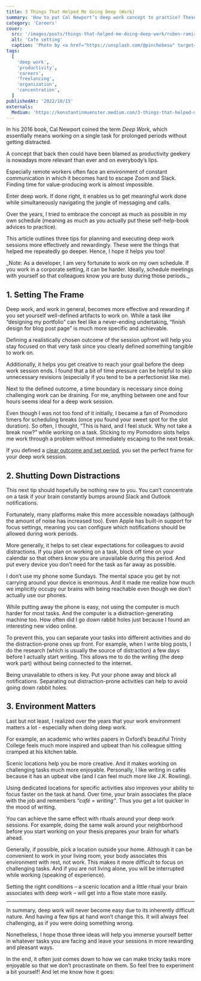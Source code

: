 ```yaml
---
title: 3 Things That Helped Me Going Deep (Work)
summary: 'How to put Cal Newport’s deep work concept to practice? These 3 tips helped me over the last years.'
category: 'Careers'
cover:
  src: '/images/posts/things-that-helped-me-doing-deep-work/ruben-ramirez-xhKG01FN2uk-unsplash.jpg'
  alt: 'Cafe setting'
  caption: 'Photo by <a href="https://unsplash.com/@pinchebesu" target="_blank" rel="noopener noreferrer">Ruben Ramirez</a> on Unsplash'
tags:
  [
    'deep work',
    'productivity',
    'careers',
    'freelancing',
    'organization',
    'concentration',
  ]
publishedAt: '2022/10/15'
externals:
  Medium: 'https://konstantinmuenster.medium.com/3-things-that-helped-me-going-deep-work-4fc8fc280ed8'
---
```


In his 2016 book, Cal Newport coined the term _Deep Work_, which essentially means working on a single task for prolonged periods without getting distracted.

A concept that back then could have been blamed as productivity geekery is nowadays more relevant than ever and on everybody’s lips.

Especially remote workers often face an environment of constant communication in which it becomes hard to escape Zoom and Slack. Finding time for value-producing work is almost impossible.

Enter deep work. If done right, it enables us to get meaningful work done while simultaneously navigating the jungle of messaging and calls.

Over the years, I tried to embrace the concept as much as possible in my own schedule (meaning as much as you actually put these self-help-book advices to practice).

This article outlines three tips for planning and executing deep work sessions more effectively and rewardingly. These were the things that helped me repeatedly go deeper. Hence, I hope it helps you too!

<Callout>
  _Note: As a developer, I am very fortunate to work on my own schedule. If you
  work in a corporate setting, it can be harder. Ideally, schedule meetings with
  yourself so that colleagues know you are busy during those periods._
</Callout>

## 1. Setting The Frame

Deep work, and work in general, becomes more effective and rewarding if you set yourself well-defined artifacts to work on. While a task like “designing my portfolio” can feel like a never-ending undertaking, “finish design for blog post page” is much more specific and achievable.

Defining a realistically chosen outcome of the session upfront will help you stay focused on that very task since you clearly defined something tangible to work on.

Additionally, it helps you get creative to reach your goal before the deep work session ends. I found that a bit of time pressure can be helpful to skip unnecessary revisions (especially if you tend to be a perfectionist like me).

Next to the defined outcome, a time boundary is necessary since doing challenging work can be draining. For me, anything between one and four hours seems ideal for a deep work session.

Even though I was not too fond of it initially, I became a fan of Promodoro timers for scheduling breaks (once you found your sweet spot for the slot duration). So often, I thought, “This is hard, and I feel stuck. Why not take a break now?” while working on a task. Sticking to my Pomodoro slots helps me work through a problem without immediately escaping to the next break.

<Callout>
  If you defined a <u>clear outcome and set period</u>, you set the perfect
  frame for your deep work session.
</Callout>

## 2. Shutting Down Distractions

This next tip should hopefully be nothing new to you. You can’t concentrate on a task if your brain constantly bumps around Slack and Outlook notifications.

Fortunately, many platforms make this more accessible nowadays (although the amount of noise has increased too). Even Apple has built-in support for focus settings, meaning you can configure which notifications should be allowed during work periods.

More generally, it helps to set clear expectations for colleagues to avoid distractions. If you plan on working on a task, block off time on your calendar so that others know you are unavailable during this period. And put every device you don’t need for the task as far away as possible.

I don’t use my phone some Sundays. The mental space you get by not carrying around your device is enormous. And it made me realize how much we implicitly occupy our brains with being reachable even though we don’t actually use our phones.

While putting away the phone is easy, not using the computer is much harder for most tasks. And the computer is a distraction-generating machine too. How often did I go down rabbit holes just because I found an interesting new video online.

To prevent this, you can separate your tasks into different activities and do the distraction-prone ones up front. For example, when I write blog posts, I do the research (which is usually the source of distraction) a few days before I actually start writing. This allows me to do the writing (the deep work part) without being connected to the internet.

<Callout>
  Being unavailable to others is key. Put your phone away and block all
  notifications. Separating out distraction-prone activities can help to avoid
  going down rabbit holes.
</Callout>

## 3. Environment Matters

Last but not least, I realized over the years that your work environment matters a lot - especially when doing deep work.

For example, an academic who writes papers in Oxford’s beautiful Trinity College feels much more inspired and upbeat than his colleague sitting cramped at his kitchen table.

Scenic locations help you be more creative. And it makes working on challenging tasks much more enjoyable. Personally, I like writing in cafés because it has an upbeat vibe (and I can feel much more like J.K. Rowling).

Using dedicated locations for specific activities also improves your ability to focus faster on the task at hand. Over time, your brain associates the place with the job and remembers _“café = writing”_. Thus you get a lot quicker in the mood of writing.

You can achieve the same effect with rituals around your deep work sessions. For example, doing the same walk around your neighborhood before you start working on your thesis prepares your brain for what’s ahead.

Generally, if possible, pick a location outside your home. Although it can be convenient to work in your living room, your body associates this environment with rest, not work. This makes it more difficult to focus on challenging tasks. And if you are not living alone, you will be interrupted while working (speaking of experience).

<Callout>
  Setting the right conditions – a scenic location and a little ritual your
  brain associates with deep work – will get into a flow state more easily.
</Callout>

---

In summary, deep work will never become easy due to its inherently difficult nature. And having a few tips at hand won’t change this. It will always feel challenging, as if you were doing something wrong.

Nonetheless, I hope those three ideas will help you immerse yourself better in whatever tasks you are facing and leave your sessions in more rewarding and pleasant ways.

In the end, it often just comes down to how we can make tricky tasks more enjoyable so that we don’t procrastinate on them. So feel free to experiment a bit yourself! And let me know how it goes:
